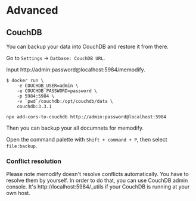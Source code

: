 # Advanced
## CouchDB
You can backup your data into CouchDB and restore it from there.

Go to `Settings` -> `Datbase: CouchDB URL`.

Input http://admin:password@localhost:5984/memodify.

```
$ docker run \
    -e COUCHDB_USER=admin \
    -e COUCHDB_PASSWORD=password \
    -p 5984:5984 \
    -v `pwd`/couchdb:/opt/couchdb/data \
    couchdb:3.3.1
```
```
npx add-cors-to-couchdb http://admin:password@localhost:5984
```

Then you can backup your all documnets for memodify.

Open the command palette with `Shift + command + P`, then select `file:backup`.

### Conflict resolution
Please note memodify doesn't resolve conflicts automatically.
You have to resolve them by yourself. In order to do that,
you can use CouchDB admin console. It's http://localhost:5984/_utils if your CouchDB is running at your own host.
